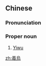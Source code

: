 {{also|义乌}}
==Chinese==
{{zh-forms|s=义乌}}

===Pronunciation===
{{zh-pron
|m=Yìwū
|c=ji6 wu1
|cat=pn
}}

===Proper noun===
{{zh-proper noun}}

# [[Yiwu]]

{{zh-cat|Cities}}

[[zh:義烏]]